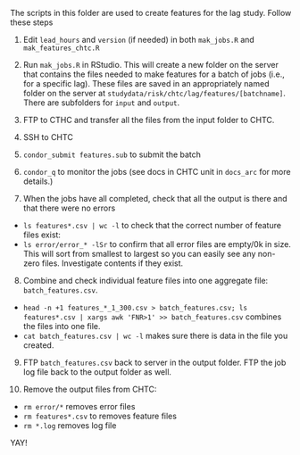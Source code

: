 The scripts in this folder are used to create features for the lag study.  Follow these steps

1. Edit `lead_hours` and `version` (if needed) in both `mak_jobs.R` and `mak_features_chtc.R`

2. Run `mak_jobs.R` in RStudio.  This will create a new folder on the server that contains the files needed to make features for a batch of jobs (i.e., for a specific lag).  These files are saved in an appropriately named folder on the server at `studydata/risk/chtc/lag/features/[batchname]`. There are subfolders for `input` and `output`.

3. FTP to CTHC and transfer all the files from the input folder to CHTC.

4. SSH to CHTC 

5. `condor_submit features.sub` to submit the batch

6. `condor_q` to monitor the jobs (see docs in CHTC unit in `docs_arc` for more details.)

7. When the jobs have all completed, check that all the output is there and that there were no errors
  - `ls features*.csv | wc -l` to check that the correct number of feature files exist: 
  - `ls error/error_* -lSr` to confirm that all error files are empty/0k in size. This will sort from smallest to largest so you can easily see any non-zero files.  Investigate contents if they exist. 

8. Combine and check individual feature files into one aggregate file: `batch_features.csv`.  
- `head -n +1 features_*_1_300.csv > batch_features.csv; ls features*.csv | xargs awk 'FNR>1' >> batch_features.csv` combines the files into one file.
- `cat batch_features.csv | wc -l` makes sure there is data in the file you created.

9. FTP `batch_features.csv` back to server in the output folder.  FTP the job log file back to the output folder as well.

10. Remove the output files from CHTC: 
- `rm error/*` removes error files
- `rm features*.csv` to removes feature files
- `rm *.log` removes log file

YAY!
